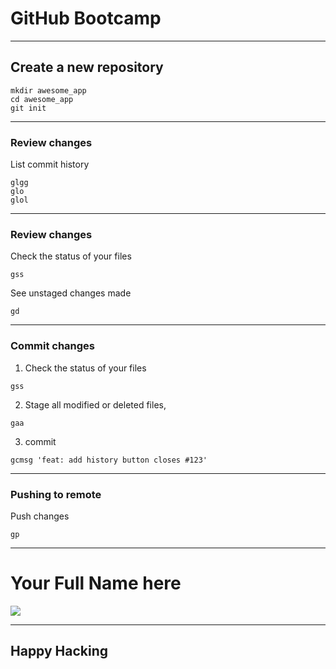 
# GitHub Bootcamp

---

## Create a new repository

```console
mkdir awesome_app
cd awesome_app
git init
```

---

### Review changes

List commit history

```console
glgg
glo
glol
```

---

### Review changes

Check the status of your files

```console
gss
```

See unstaged changes made

```console
gd
```

---

### Commit changes

1. Check the status of your files

```console
gss
```

2. Stage all modified or deleted files,

```console
gaa
```

3. commit

```console
gcmsg 'feat: add history button closes #123'
```

---

### Pushing to remote

Push changes

```console
gp
```

---

# Your Full Name here

![](https://raw.githubusercontent.com/flexbox/github-bootcamp/main/slides/github-bootcamp.png)

---

## Happy Hacking
